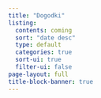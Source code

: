 ```yaml
---
title: "Dogodki"
listing: 
  contents: coming
  sort: "date desc"
  type: default
  categories: true
  sort-ui: true
  filter-ui: false
page-layout: full
title-block-banner: true
---
```

